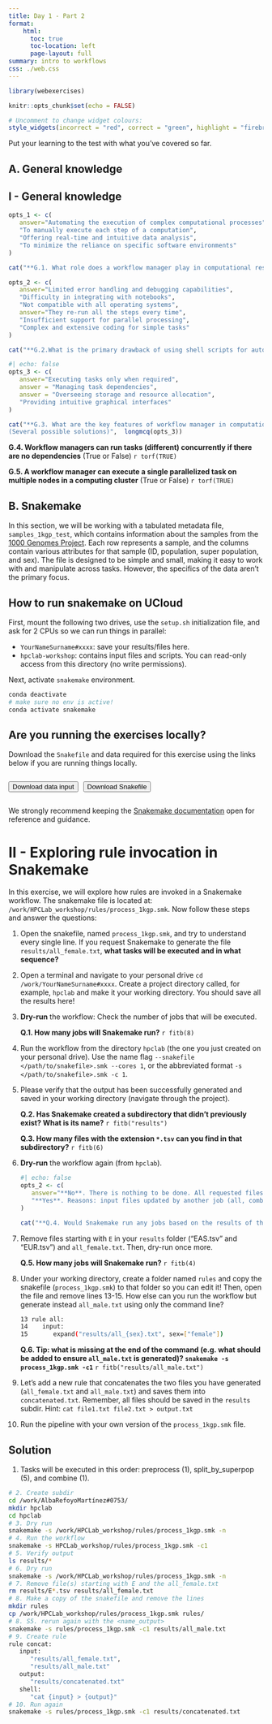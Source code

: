 ```yaml
---
title: Day 1 - Part 2 
format: 
    html:
      toc: true
      toc-location: left
      page-layout: full
summary: intro to workflows
css: ./web.css
---
```


```r
library(webexercises)

knitr::opts_chunk$set(echo = FALSE)

# Uncomment to change widget colours:
style_widgets(incorrect = "red", correct = "green", highlight = "firebrick")

```

Put your learning to the test with what you’ve covered so far.

## A. General knowledge

::: {.webex-check .callout-exercise}
# I - General knowledge 

```r

opts_1 <- c(
   answer="Automating the execution of complex computational processes",
   "To manually execute each step of a computation",
   "Offering real-time and intuitive data analysis",
   "To minimize the reliance on specific software environments"
)

cat("**G.1. What role does a workflow manager play in computational research?**", longmcq(opts_1))
```


```r

opts_2 <- c(
   answer="Limited error handling and debugging capabilities",
   "Difficulty in integrating with notebooks",
   "Not compatible with all operating systems",
   answer="They re-run all the steps every time",
   "Insufficient support for parallel processing",
   "Complex and extensive coding for simple tasks"
)

cat("**G.2.What is the primary drawback of using shell scripts for automating computations?**", longmcq(opts_2))

```

```r
#| echo: false
opts_3 <- c(
   answer="Executing tasks only when required",
   answer = "Managing task dependencies",
   answer = "Overseeing storage and resource allocation",
   "Providing intuitive graphical interfaces"
)

cat("**G.3. What are the key features of workflow manager in computational research?**
(Several possible solutions)",  longmcq(opts_3))
```

**G.4. Workflow managers can run tasks (different) concurrently if there are no dependencies** (True or False) `r torf(TRUE)`

**G.5. A workflow manager can execute a single parallelized task on multiple nodes in a computing cluster** (True or False) `r torf(TRUE)`
:::

## B. Snakemake

In this section, we will be working with a tabulated metadata file, `samples_1kgp_test`, which contains information about the samples from the [1000 Genomes Project](https://www.internationalgenome.org/). Each row represents a sample, and the columns contain various attributes for that sample (ID, population, super population, and sex). The file is designed to be simple and small, making it easy to work with and manipulate across tasks. However, the specifics of the data aren’t the primary focus.

:::{.callout-warning}
# How to run snakemake on UCloud

First, mount the following two drives, use the `setup.sh` initialization file, and ask for 2 CPUs so we can run things in parallel: 

- `YourNameSurname#xxxx`: save your results/files here.  
- `hpclab-workshop`: contains input files and scripts. You can read-only access from this directory (no write permissions). 

Next, activate `snakemake` environment. 

```.bash
conda deactivate 
# make sure no env is active!
conda activate snakemake 
```
:::

:::{.callout-warning}
# Are you running the exercises locally?
Download the `Snakefile` and data required for this exercise using the links below if you are running things locally. 

<div style="display: flex; gap: 10px;">
  <a href="../develop/scripts/samples_1kgp_test.tsv" download="samples_1kgp.tsv">
    <button class="btn small-button">Download data input</button>
  </a>

  <a href="../develop/scripts/process_1kgp.smk" download="process_1kgp.smk">
    <button class="btn small-button">Download Snakefile</button>
  </a>
</div>

:::

We strongly recommend keeping the [Snakemake documentation](https://snakemake.readthedocs.io/en/stable/) open for reference and guidance.


::: {.webex-check .callout-exercise}
# II - Exploring rule invocation in Snakemake

In this exercise, we will explore how rules are invoked in a Snakemake workflow. The snakemake file is located at: `/work/HPCLab_workshop/rules/process_1kgp.smk`. Now follow these steps and answer the questions: 

1. Open the snakefile, named `process_1kgp.smk`, and try to understand every single line. If you request Snakemake to generate the file `results/all_female.txt`, **what tasks will be executed and in what sequence?**
2. Open a terminal and navigate to your personal drive `cd /work/YourNameSurname#xxxx`. Create a project directory called, for example, `hpclab` and make it your working directory. You should save all the results here!
3. **Dry-run** the workflow: Check the number of jobs that will be executed.

   **Q.1. How many jobs will Snakemake run?** `r fitb(8)`

4. Run the workflow from the directory `hpclab` (the one you just created on your personal drive). Use the name flag `--snakefile </path/to/snakefile>.smk --cores 1`, or the abbreviated format `-s </path/to/snakefile>.smk -c 1`. 
5. Please verify that the output has been successfully generated and saved in your working directory (navigate through the project).

   **Q.2. Has Snakemake created a subdirectory that didn't previously exist? What is its name?** `r fitb("results")`

   **Q.3. How many files with the extension `*.tsv` can you find in that subdirectory?** `r fitb(6)`
6. **Dry-run** the workflow again (from `hpclab`). 

   ```r
   #| echo: false
   opts_2 <- c(
      answer="**No**. There is nothing to be done. All requested files are present and up to date.",
      "**Yes**. Reasons: input files updated by another job (all, combine, split_by_superpop) and output files have to be generated (combine, preprocess, split_by_superpop)"
   )

   cat("**Q.4. Would Snakemake run any jobs based on the results of the dry-run?**",  longmcq(opts_2))
   ```

7. Remove files starting with `E` in your `results` folder ("EAS.tsv" and "EUR.tsv") and `all_female.txt`. Then, dry-run once more.
   
   **Q.5. How many jobs will Snakemake run?** `r fitb(4)`

8. Under your working directory, create a folder named `rules` and copy the snakefile (`process_1kgp.smk`) to that folder so you can edit it! Then, open the file and remove lines 13-15. How else can you run the workflow but generate instead `all_male.txt` using only the command line? 

   ```.bash
   13 rule all:
   14    input:
   15       expand("results/all_{sex}.txt", sex=["female"])
   ```
   
   **Q.6. Tip: what is missing at the end of the command (e.g. what should be added to ensure `all_male.txt` is generated)? `snakemake -s process_1kgp.smk -c1`** `r fitb("results/all_male.txt")`

9. Let's add a new rule that concatenates the two files you have generated (`all_female.txt` and `all_male.txt`) and saves them into `concatenated.txt`. Remember, all files should be saved in the `results` subdir. Hint: `cat file1.txt file2.txt > output.txt`

10. Run the pipeline with your own version of the `process_1kgp.smk` file.  

:::{.callout-hint}
# Solution 

1. Tasks will be executed in this order: preprocess (1), split_by_superpop (5), and combine (1). 

```.bash
# 2. Create subdir 
cd /work/AlbaRefoyoMartínez#0753/
mkdir hpclab
cd hpclab
# 3. Dry run 
snakemake -s /work/HPCLab_workshop/rules/process_1kgp.smk -n 
# 4. Run the workflow 
snakemake -s HPCLab_workshop/rules/process_1kgp.smk -c1 
# 5. Verify output 
ls results/*
# 6. Dry run 
snakemake -s /work/HPCLab_workshop/rules/process_1kgp.smk -n 
# 7. Remove file(s) starting with E and the all_female.txt
rm results/E*.tsv results/all_female.txt
# 8. Make a copy of the snakefile and remove the lines 
mkdir rules 
cp /work/HPCLab_workshop/rules/process_1kgp.smk rules/
# 8. S5. rerun again with the <name_output>
snakemake -s rules/process_1kgp.smk -c1 results/all_male.txt 
# 9. Create rule 
rule concat: 
   input: 
      "results/all_female.txt",
      "results/all_male.txt"
   output:
      "results/concatenated.txt"
   shell:
      "cat {input} > {output}"
# 10. Run again 
snakemake -s rules/process_1kgp.smk -c1 results/concatenated.txt 

```
:::

:::
